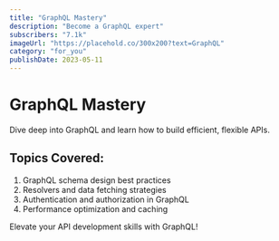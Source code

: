 ```yaml
---
title: "GraphQL Mastery"
description: "Become a GraphQL expert"
subscribers: "7.1k"
imageUrl: "https://placehold.co/300x200?text=GraphQL"
category: "for_you"
publishDate: 2023-05-11
---
```


# GraphQL Mastery

Dive deep into GraphQL and learn how to build efficient, flexible APIs.

## Topics Covered:

1. GraphQL schema design best practices
2. Resolvers and data fetching strategies
3. Authentication and authorization in GraphQL
4. Performance optimization and caching

Elevate your API development skills with GraphQL!
